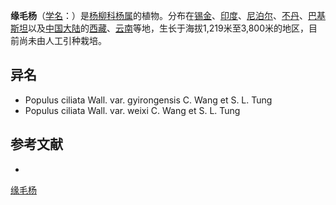 {{Speciesbox
| name = 缘毛杨
| status = 
| status_system = 
| image =
| genus = Populus
| species = ciliata
| authority = Wall.
| subdivision_ranks =[[变种|变种]]
| subdivision =
* 缘毛杨 ''P. c.'' var. ''ciliata''
* [[金色缘毛杨|金色缘毛杨]] ''P. c.'' var. ''aurea''
* [[吉隆缘毛杨|吉隆缘毛杨]] ''P. c.'' var. ''gyirongensis''
* [[维西缘毛杨|维西缘毛杨]] ''P. c.'' var. ''weixi''
}}

'''缘毛杨'''（[[学名|学名]]：{{lang|la|''Populus ciliata''}}）是[[杨柳科|杨柳科]][[杨属|杨属]]的植物。分布在[[锡金|锡金]]、[[印度|印度]]、[[尼泊尔|尼泊尔]]、[[不丹|不丹]]、[[巴基斯坦|巴基斯坦]]以及[[中国大陆|中国大陆]]的[[西藏|西藏]]、[[云南|云南]]等地，生长于海拔1,219米至3,800米的地区，目前尚未由人工引种栽培。

== 异名 ==
* Populus ciliata Wall. var. gyirongensis C. Wang et S. L. Tung
* Populus ciliata Wall. var. weixi C. Wang et S. L. Tung

== 参考文献 ==
<div class="references-small">
* {{cite web| url =http://www.bioinfo.cn/db05/KmzwSpecies.php?action=view&id=20257| title =缘毛杨（原变种）| work =《中国高等植物数据库全库》| publisher =中国科学院微生物研究所| author =昆明植物研究所| accessdate =2009-02-25| deadurl =yes| archiveurl =https://web.archive.org/web/20160305044147/http://www.bioinfo.cn/db05/KmzwSpecies.php?action=view&id=20257| archivedate =2016-03-05}}
</div>
{{Taxonbar|from=Q2331107}}

[[Category:杨属|缘毛杨]]


{{植物小作品}}